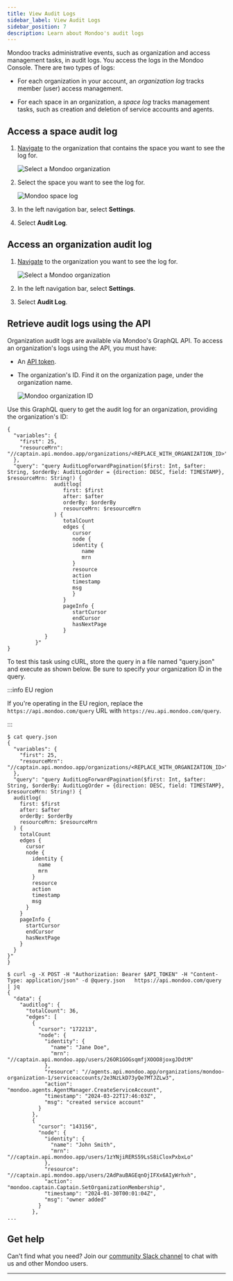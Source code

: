 ```yaml
---
title: View Audit Logs
sidebar_label: View Audit Logs
sidebar_position: 7
description: Learn about Mondoo's audit logs
---
```


Mondoo tracks administrative events, such as organization and access management tasks, in audit logs. You access the logs in the Mondoo Console. There are two types of logs:

- For each organization in your account, an _organization log_ tracks member (user) access management.

- For each space in an organization, a _space log_ tracks management tasks, such as creation and deletion of service accounts and agents.

## Access a space audit log

1. [Navigate](/platform/start/navigate) to the organization that contains the space you want to see the log for.

   ![Select a Mondoo organization](/img/platform/start/select-org.png)

2. Select the space you want to see the log for.

   ![Mondoo space log](/img/platform/maintain/space-log.png)

3. In the left navigation bar, select **Settings**.

4. Select **Audit Log**.

## Access an organization audit log

1. [Navigate](/platform/start/navigate) to the organization you want to see the log for.

   ![Select a Mondoo organization](/img/platform/start/select-org.png)

2. In the left navigation bar, select **Settings**.

3. Select **Audit Log**.

## Retrieve audit logs using the API

Organization audit logs are available via Mondoo's GraphQL API. To access an organization's logs using the API, you must have:

- An [API token](/platform/maintain/access/api-tokens).

- The organization's ID. Find it on the organization page, under the organization name.

  ![Mondoo organization ID](/img/platform/maintain/org-id.png)

Use this GraphQL query to get the audit log for an organization, providing the organization's ID:

```
{
  "variables": {
    "first": 25,
    "resourceMrn": "//captain.api.mondoo.app/organizations/<REPLACE_WITH_ORGANIZATION_ID>"
  },
  "query": "query AuditLogForwardPagination($first: Int, $after: String, $orderBy: AuditLogOrder = {direction: DESC, field: TIMESTAMP}, $resourceMrn: String!) {
               auditlog(
                  first: $first
                  after: $after
                  orderBy: $orderBy
                  resourceMrn: $resourceMrn
               ) {
                  totalCount
                  edges {
                     cursor
                     node {
                     identity {
                        name
                        mrn
                     }
                     resource
                     action
                     timestamp
                     msg
                     }
                  }
                  pageInfo {
                     startCursor
                     endCursor
                     hasNextPage
                  }
            }
         }"
}
```

To test this task using cURL, store the query in a file named "query.json" and execute as shown below. Be sure to specify your organization ID in the query.

:::info EU region

If you're operating in the EU region, replace the `https://api.mondoo.com/query` URL with `https://eu.api.mondoo.com/query`.

:::

```
$ cat query.json
{
  "variables": {
    "first": 25,
    "resourceMrn": "//captain.api.mondoo.app/organizations/<REPLACE_WITH_ORGANIZATION_ID>"
  },
  "query": "query AuditLogForwardPagination($first: Int, $after: String, $orderBy: AuditLogOrder = {direction: DESC, field: TIMESTAMP}, $resourceMrn: String!) {
  auditlog(
    first: $first
    after: $after
    orderBy: $orderBy
    resourceMrn: $resourceMrn
  ) {
    totalCount
    edges {
      cursor
      node {
        identity {
          name
          mrn
        }
        resource
        action
        timestamp
        msg
      }
    }
    pageInfo {
      startCursor
      endCursor
      hasNextPage
    }
  }
}"
}

$ curl -g -X POST -H "Authorization: Bearer $API_TOKEN" -H "Content-Type: application/json" -d @query.json   https://api.mondoo.com/query | jq
{
  "data": {
    "auditlog": {
      "totalCount": 36,
      "edges": [
        {
          "cursor": "172213",
          "node": {
            "identity": {
              "name": "Jane Doe",
              "mrn": "//captain.api.mondoo.app/users/26OR1GOGsqmfjXOOO8joxgJDdtM"
            },
            "resource": "//agents.api.mondoo.app/organizations/mondoo-organization-1/serviceaccounts/2e3NzLkD73yQe7MTJZLw3",
            "action": "mondoo.agents.AgentManager.CreateServiceAccount",
            "timestamp": "2024-03-22T17:46:03Z",
            "msg": "created service account"
          }
        },
        {
          "cursor": "143156",
          "node": {
            "identity": {
              "name": "John Smith",
              "mrn": "//captain.api.mondoo.app/users/1zYNjiRERS59LsS8iCloxPxbxLo"
            },
            "resource": "//captain.api.mondoo.app/users/2AdPauBAGEqnOjIFXx6AIyWrhxh",
            "action": "mondoo.captain.Captain.SetOrganizationMembership",
            "timestamp": "2024-01-30T00:01:04Z",
            "msg": "owner added"
          }
        },
...
```

## Get help

Can't find what you need? Join our <a href="https://mondoo.link/slack">community Slack channel</a> to chat with us and other Mondoo users.

---
